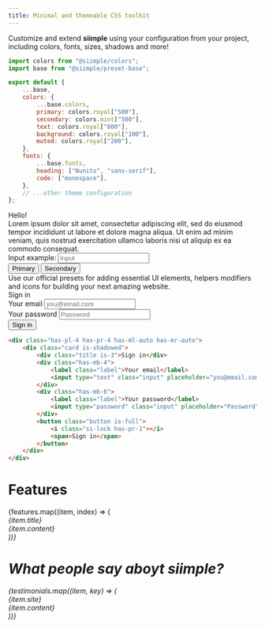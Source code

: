 ```yaml
---
title: Minimal and themeable CSS toolkit
---
```





<Welcome />

<Section title="Fully customizable. Really." link="/configuration">
    Customize and extend <b>siimple</b> using your configuration from your project, including 
    colors, fonts, sizes, shadows and more!
</Section>

<div className="columns has-mb-24">
<div className="column is-three-fifths-tablet is-full-mobile">

```js title=siimple.config.js
import colors from "@siimple/colors";
import base from "@siimple/preset-base";

export default {
    ...base,
    colors: {
        ...base.colors,
        primary: colors.royal["500"],
        secondary: colors.mint["500"],
        text: colors.royal["800"],
        background: colors.royal["100"],
        muted: colors.royal["200"],
    },
    fonts: {
        ...base.fonts,
        heading: ["Nunito", "sans-serif"],
        code: ["monospace"],
    },
    // ...other theme configuration
};
```

</div>
<div className="column is-two-fifths-tablet is-full-mobile">
    <div className="has-p-8 is-rounded" style={{backgroundColor:colors.royal["100"]}}>
        <div className="siimple title is-1" style={{color:colors.royal["600"]}}>Hello!</div>
        <div className="paragraph" style={{color:colors.royal["800"]}}>
            Lorem ipsum dolor sit amet, consectetur adipiscing elit, sed do eiusmod tempor incididunt 
            ut labore et dolore magna aliqua. Ut enim ad minim veniam, quis nostrud exercitation ullamco 
            laboris nisi ut aliquip ex ea commodo consequat.
        </div>
        <div className="has-mb-4">
            <label className="label" style={{color:colors.royal["800"]}}>Input example:</label>
            <input type="text" className="input" placeholder="Input" style={{backgroundColor:colors.royal["200"]}} />
        </div>
        <div className="">
            <button className="button has-mr-2" style={{backgroundColor:colors.royal["500"]}}>Primary</button>
            <button className="button" style={{backgroundColor:colors.mint["500"]}}>Secondary</button>
        </div>
    </div>
</div>
</div>


<Section title="Easy to learn. Simple to use." linkText="Examples" link="/examples">
    Use our official presets for adding essential UI elements, helpers modifiers and icons 
    for building your next amazing website.
</Section>

<div className="columns has-mb-24">
<div className="column is-two-fifths-tablet is-full-mobile">
    <div className="has-bg-light is-rounded has-pl-4 has-pr-4 has-pt-8 has-pb-8">
        <div className="has-pl-4 has-pr-4 has-ml-auto has-mr-auto">
            <div className="card is-shadowed">
                <div className="title is-3">Sign in</div>
                <div className="has-mb-4">
                    <label className="label">Your email</label>
                    <input type="text" className="input" placeholder="you@email.com" />
                </div>
                <div className="has-mb-6">
                    <label className="label">Your password</label>
                    <input type="password" className="input" placeholder="Password" />
                </div>
                <button className="button is-full">
                    <i className="si-lock has-pr-1"></i>
                    <span>Sign in</span>
                </button>
            </div>
        </div>
    </div>
</div>
<div className="column is-three-fifths-tablet is-full-mobile">

```html title=index.html
<div class="has-pl-4 has-pr-4 has-ml-auto has-mr-auto">
    <div class="card is-shadowed">
        <div class="title is-3">Sign in</div>
        <div class="has-mb-4">
            <label class="label">Your email</label>
            <input type="text" class="input" placeholder="you@email.com" />
        </div>
        <div class="has-mb-6">
            <label class="label">Your password</label>
            <input type="password" class="input" placeholder="Password" />
        </div>
        <button class="button is-full">
            <i class="si-lock has-pr-1"></i>
            <span>Sign in</span>
        </button>
    </div>
</div>
```

</div>
</div>


# Features

<div className="has-mb-24">
    <div className="columns has-mb-none">
        {features.map((item, index) => (
            <div key={index} className="column is-full-mobile">
                <div className="has-mb-6">
                    <div className="has-text-primary has-bg-highlight is-rounded is-inline-block has-p-3 has-lh-none">
                        <i className={`${item.icon} has-size-5`} />
                    </div>
                </div>
                <Link to={item.link} className="has-text-dark has-text-primary-hover">
                    <div className="title is-3">{item.title}</div>
                </Link>
                <div className="paragraph has-text-dark is-semitransparent has-mb-none">
                    {item.content}
                </div>
            </div>
        ))}
    </div>
</div>


# What people say aboyt siimple?

<Testimonials />
<div className="columns has-mb-none">
    {testimonials.map((item, key) => (
        <div key={key} className="column is-full-mobile">
            <div style={{"minHeight": "300px"}} className="has-p-8 is-rounded has-bg-light">
                <div className="has-mb-3 has-text-primary">
                    <i className="si-quote has-size-8" />
                </div>
                <Link to={item.url} target="_blank" className="has-text-dark">
                    <div className="title is-4">{item.site}</div>
                </Link>
                <div className="has-mb-none has-text-dark is-semitransparent">
                    {item.content}
                </div>
            </div>
        </div>
    ))}
</div>
